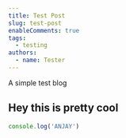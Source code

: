 ```yaml
---
title: Test Post
slug: test-post
enableComments: true
tags:
  - testing
authors:
  - name: Tester
---
```

A simple test blog

<!-- truncate -->

## Hey this is pretty cool

```jsx title="Random Code"
console.log('ANJAY')
```